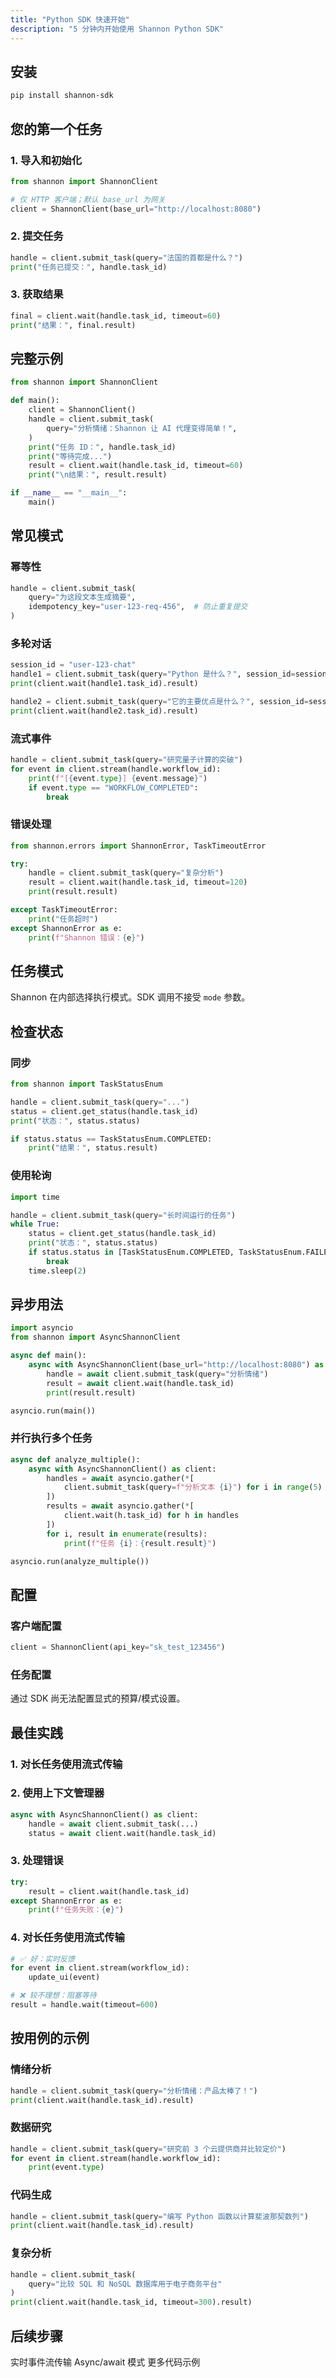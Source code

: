 ```yaml
---
title: "Python SDK 快速开始"
description: "5 分钟内开始使用 Shannon Python SDK"
---
```


## 安装

```bash
pip install shannon-sdk
```

## 您的第一个任务

### 1. 导入和初始化

```python
from shannon import ShannonClient

# 仅 HTTP 客户端；默认 base_url 为网关
client = ShannonClient(base_url="http://localhost:8080")
```

### 2. 提交任务

```python
handle = client.submit_task(query="法国的首都是什么？")
print("任务已提交：", handle.task_id)
```

### 3. 获取结果

```python
final = client.wait(handle.task_id, timeout=60)
print("结果：", final.result)
```

## 完整示例

```python
from shannon import ShannonClient

def main():
    client = ShannonClient()
    handle = client.submit_task(
        query="分析情绪：Shannon 让 AI 代理变得简单！",
    )
    print("任务 ID：", handle.task_id)
    print("等待完成...")
    result = client.wait(handle.task_id, timeout=60)
    print("\n结果：", result.result)

if __name__ == "__main__":
    main()
```

## 常见模式

### 幂等性

```python
handle = client.submit_task(
    query="为这段文本生成摘要",
    idempotency_key="user-123-req-456",  # 防止重复提交
)
```

### 多轮对话

```python
session_id = "user-123-chat"
handle1 = client.submit_task(query="Python 是什么？", session_id=session_id)
print(client.wait(handle1.task_id).result)

handle2 = client.submit_task(query="它的主要优点是什么？", session_id=session_id)
print(client.wait(handle2.task_id).result)
```

### 流式事件

```python
handle = client.submit_task(query="研究量子计算的突破")
for event in client.stream(handle.workflow_id):
    print(f"[{event.type}] {event.message}")
    if event.type == "WORKFLOW_COMPLETED":
        break
```

### 错误处理

```python
from shannon.errors import ShannonError, TaskTimeoutError

try:
    handle = client.submit_task(query="复杂分析")
    result = client.wait(handle.task_id, timeout=120)
    print(result.result)

except TaskTimeoutError:
    print("任务超时")
except ShannonError as e:
    print(f"Shannon 错误：{e}")
```

## 任务模式

Shannon 在内部选择执行模式。SDK 调用不接受 `mode` 参数。

## 检查状态

### 同步

```python
from shannon import TaskStatusEnum

handle = client.submit_task(query="...")
status = client.get_status(handle.task_id)
print("状态：", status.status)

if status.status == TaskStatusEnum.COMPLETED:
    print("结果：", status.result)
```

### 使用轮询

```python
import time

handle = client.submit_task(query="长时间运行的任务")
while True:
    status = client.get_status(handle.task_id)
    print("状态：", status.status)
    if status.status in [TaskStatusEnum.COMPLETED, TaskStatusEnum.FAILED]:
        break
    time.sleep(2)
```

## 异步用法

```python
import asyncio
from shannon import AsyncShannonClient

async def main():
    async with AsyncShannonClient(base_url="http://localhost:8080") as client:
        handle = await client.submit_task(query="分析情绪")
        result = await client.wait(handle.task_id)
        print(result.result)

asyncio.run(main())
```

### 并行执行多个任务

```python
async def analyze_multiple():
    async with AsyncShannonClient() as client:
        handles = await asyncio.gather(*[
            client.submit_task(query=f"分析文本 {i}") for i in range(5)
        ])
        results = await asyncio.gather(*[
            client.wait(h.task_id) for h in handles
        ])
        for i, result in enumerate(results):
            print(f"任务 {i}：{result.result}")

asyncio.run(analyze_multiple())
```

## 配置

### 客户端配置

```python
client = ShannonClient(api_key="sk_test_123456")
```

### 任务配置

通过 SDK 尚无法配置显式的预算/模式设置。

## 最佳实践

### 1. 对长任务使用流式传输

### 2. 使用上下文管理器

```python
async with AsyncShannonClient() as client:
    handle = await client.submit_task(...)
    status = await client.wait(handle.task_id)
```

### 3. 处理错误

```python
try:
    result = client.wait(handle.task_id)
except ShannonError as e:
    print(f"任务失败：{e}")
```

### 4. 对长任务使用流式传输

```python
# ✅ 好：实时反馈
for event in client.stream(workflow_id):
    update_ui(event)

# ❌ 较不理想：阻塞等待
result = handle.wait(timeout=600)
```

## 按用例的示例

### 情绪分析

```python
handle = client.submit_task(query="分析情绪：产品太棒了！")
print(client.wait(handle.task_id).result)
```

### 数据研究

```python
handle = client.submit_task(query="研究前 3 个云提供商并比较定价")
for event in client.stream(handle.workflow_id):
    print(event.type)
```

### 代码生成

```python
handle = client.submit_task(query="编写 Python 函数以计算斐波那契数列")
print(client.wait(handle.task_id).result)
```

### 复杂分析

```python
handle = client.submit_task(
    query="比较 SQL 和 NoSQL 数据库用于电子商务平台"
)
print(client.wait(handle.task_id, timeout=300).result)
```

## 后续步骤

<CardGroup cols={2}>
  <Card title="流式传输" icon="stream" href="/cn/sdk/python/streaming">
    实时事件流传输
  </Card>
  <Card title="异步用法" icon="bolt" href="/cn/sdk/python/async-usage">
    Async/await 模式
  </Card>
  <Card title="示例" icon="code" href="/cn/sdk/python/examples">
    更多代码示例
  </Card>
</CardGroup>

